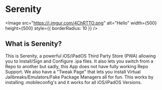 
<Head>
  <title>Serenity</title>
  <meta name="description" content="Download Serenity Here"/>
  <meta property="og:description" content="Download Serenity Here"/>

</Head>

# Serenity

<Image src="https://i.imgur.com/4ChRTTO.png" alt="Hello" width={500} height={500} style={{ borderRadius: 10 }} />

## What is Serenity?

This is Serenity, a powerful iOS/iPadOS Third Party Store (PWA) allowing you to Install/Sign and Configure .ipa files. It also lets you switch from a Repo to another but sadly, this App does not have fully working Repo Support. We also have a "Tweak Page" that lets you install Virtual Jailbreaks/Emulators/Fake Package Managers all for fun. This works by installing .mobileconfig's and it works for all iOS/iPadOS Versions.


